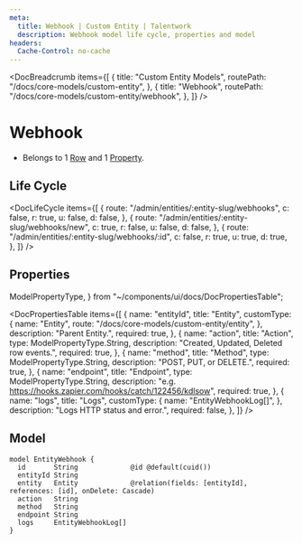 ```yaml
---
meta:
  title: Webhook | Custom Entity | Talentwork
  description: Webhook model life cycle, properties and model
headers:
  Cache-Control: no-cache
---
```



<DocBreadcrumb
  items={[
    {
      title: "Custom Entity Models",
      routePath: "/docs/core-models/custom-entity",
    },
    {
      title: "Webhook",
      routePath: "/docs/core-models/custom-entity/webhook",
    },
  ]}
/>

# Webhook

- Belongs to 1 [Row](/docs/core-models/custom-entity/row) and 1 [Property](/docs/core-models/custom-entity/property).

## Life Cycle


<DocLifeCycle
  items={[
    {
      route: "/admin/entities/:entity-slug/webhooks",
      c: false,
      r: true,
      u: false,
      d: false,
    },
    {
      route: "/admin/entities/:entity-slug/webhooks/new",
      c: true,
      r: false,
      u: false,
      d: false,
    },
    {
      route: "/admin/entities/:entity-slug/webhooks/:id",
      c: false,
      r: true,
      u: true,
      d: true,
    },
  ]}
/>

## Properties

  ModelPropertyType,
} from "~/components/ui/docs/DocPropertiesTable";

<DocPropertiesTable
  items={[
    {
      name: "entityId",
      title: "Entity",
      customType: {
        name: "Entity",
        route: "/docs/core-models/custom-entity/entity",
      },
      description: "Parent Entity.",
      required: true,
    },
    {
      name: "action",
      title: "Action",
      type: ModelPropertyType.String,
      description: "Created, Updated, Deleted row events.",
      required: true,
    },
    {
      name: "method",
      title: "Method",
      type: ModelPropertyType.String,
      description: "POST, PUT, or DELETE.",
      required: true,
    },
    {
      name: "endpoint",
      title: "Endpoint",
      type: ModelPropertyType.String,
      description:
        "e.g. https://hooks.zapier.com/hooks/catch/122456/kdlsow",
      required: true,
    },
    {
      name: "logs",
      title: "Logs",
      customType: {
        name: "EntityWebhookLog[]",
      },
      description: "Logs HTTP status and error.",
      required: false,
    },
  ]}
/>

## Model

```
model EntityWebhook {
  id       String             @id @default(cuid())
  entityId String
  entity   Entity             @relation(fields: [entityId], references: [id], onDelete: Cascade)
  action   String
  method   String
  endpoint String
  logs     EntityWebhookLog[]
}
```
